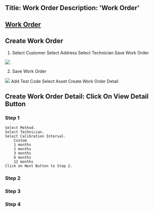 Title: Work Order
Description: 'Work Order'
---
##  <a href="Work Order.mdx">Work Order</a> 

## Create Work Order

1. 
	Select Customer
	Select Address
	Select Technician
	Save Work Order

<img  src="/images/Work-Order/WorkOrder-Create-Form.png">

2. Save Work Order

<img  src="/images/Work-Order/WorkOrder-Create-Form-Ejem.gif">
	Add Test Code
	Select Asset
	Create Work Order Detail

## Create Work Order Detail: Click On View Detail Button

### Step 1
	Select Method.
	Select Technician.
	Select Calibration Interval.
		Custom
		1 months
		2 months
		3 months
		6 months
		12 months
	Click on Next Button to Step 2.

### Step 2
	
### Step 3

### Step 4